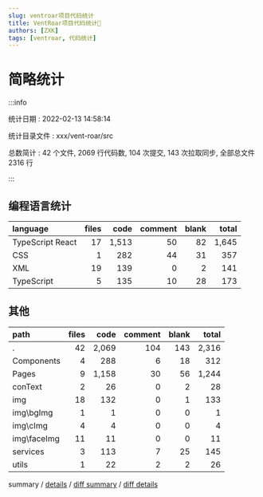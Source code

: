 ```yaml
---
slug: ventroar项目代码统计
title: VentRoar项目代码统计🔗
authors: [ZXK]
tags: [ventroar, 代码统计]
---
```


<!-- truncate -->

# 简略统计

:::info

统计日期 : 2022-02-13 14:58:14

统计目录文件 : xxx/vent-roar/src

总数简计 : 42 个文件, 2069 行代码数, 104 次提交, 143 次拉取同步, 全部总文件 2316 行

:::

## 编程语言统计

| language         | files |  code | comment | blank | total |
| :--------------- | ----: | ----: | ------: | ----: | ----: |
| TypeScript React |    17 | 1,513 |      50 |    82 | 1,645 |
| CSS              |     1 |   282 |      44 |    31 |   357 |
| XML              |    19 |   139 |       0 |     2 |   141 |
| TypeScript       |     5 |   135 |      10 |    28 |   173 |

## 其他

| path        | files |  code | comment | blank | total |
| :---------- | ----: | ----: | ------: | ----: | ----: |
| .           |    42 | 2,069 |     104 |   143 | 2,316 |
| Components  |     4 |   288 |       6 |    18 |   312 |
| Pages       |     9 | 1,158 |      30 |    56 | 1,244 |
| conText     |     2 |    26 |       0 |     2 |    28 |
| img         |    18 |   132 |       0 |     1 |   133 |
| img\bgImg   |     1 |     1 |       0 |     0 |     1 |
| img\cImg    |     4 |     4 |       0 |     0 |     4 |
| img\faceImg |    11 |    11 |       0 |     0 |    11 |
| services    |     3 |   113 |       7 |    25 |   145 |
| utils       |     1 |    22 |       2 |     2 |    26 |

summary / [details](details.md) / [diff summary](diff.md) / [diff details](diff-details.md)
